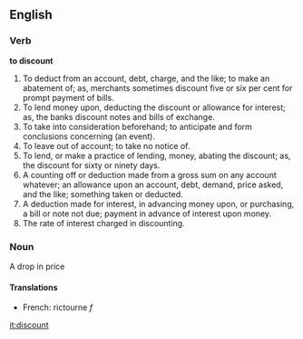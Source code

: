 ==English==

===Verb===

'''to discount'''

#To deduct from an account, debt, charge, and the like; to make an abatement of; as, merchants sometimes discount five or six per cent for prompt payment of bills.
#To lend money upon, deducting the discount or allowance for interest; as, the banks discount notes and bills of exchange.
#To take into consideration beforehand; to anticipate and form conclusions concerning (an event).
#To leave out of account; to take no notice of.
#To lend, or make a practice of lending, money, abating the discount; as, the discount for sixty or ninety days.
#A counting off or deduction made from a gross sum on any account whatever; an allowance upon an account, debt, demand, price asked, and the like; something taken or deducted.
#A deduction made for interest, in advancing money upon, or purchasing, a bill or note not due; payment in advance of interest upon money.
#The rate of interest charged in discounting.

===Noun===
A drop in price
====Translations====
*French: rictourne ''f''

[[it:discount]]
